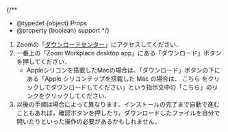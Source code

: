
{/**
  * @typedef {object} Props
  * @property {boolean} support
  */}

1. Zoomの「[ダウンロードセンター](https://zoom.us/download)」にアクセスしてください．
2. 一番上の「Zoom Workplace desktop app」にある「ダウンロード」ボタンを押してください．
   - Appleシリコンを搭載したMacの場合は、「ダウンロード」ボタンの下にある「Apple シリコンチップを搭載した Mac の場合は、 こちら をクリックしてダウンロードしてください」という指示文中の「こちら」のリンクをクリックしてください．
3. 以後の手順は場合によって異なります．インストールの完了まで自動で進むこともあれば，確認ボタンを押したり，ダウンロードしたファイルを自分で開いたりといった操作の必要があるかもしれません．

<Support lang="ja" show={props.support} />
